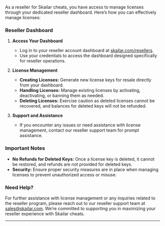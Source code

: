 As a reseller for Skailar cheats, you have access to manage licenses through your dedicated reseller dashboard. Here’s how you can effectively manage licenses:

### Reseller Dashboard

1. **Access Your Dashboard**
   - Log in to your reseller account dashboard at [skailar.com/resellers](https://skailar.com/resellers).
   - Use your credentials to access the dashboard designed specifically for reseller operations.

2. **License Management**
   - **Creating Licenses:** Generate new license keys for resale directly from your dashboard.
   - **Handling Licenses:** Manage existing licenses by activating, deactivating, or banning them as needed.
   - **Deleting Licenses:** Exercise caution as deleted licenses cannot be recovered, and balances for deleted keys will not be refunded.

3. **Support and Assistance**
   - If you encounter any issues or need assistance with license management, contact our reseller support team for prompt assistance.

### Important Notes

- **No Refunds for Deleted Keys:** Once a license key is deleted, it cannot be restored, and refunds are not provided for deleted keys.
- **Security:** Ensure proper security measures are in place when managing licenses to prevent unauthorized access or misuse.

### Need Help?

For further assistance with license management or any inquiries related to the reseller program, please reach out to our reseller support team at [sales@skailar.com](mailto:sales@skailar.com). We’re committed to supporting you in maximizing your reseller experience with Skailar cheats.

---

